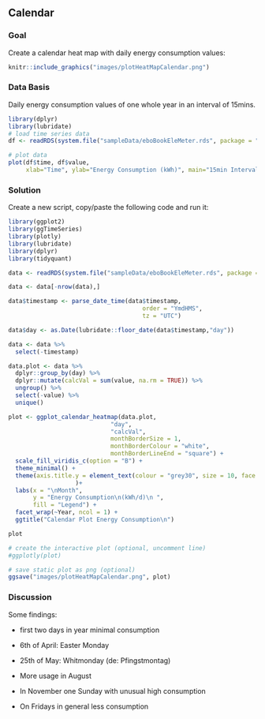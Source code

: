 \newpage
## Calendar
### Goal
Create a calendar heat map with daily energy consumption values:

```r
knitr::include_graphics("images/plotHeatMapCalendar.png")
```

### Data Basis
Daily energy consumption values of one whole year in an interval of 15mins.

```r
library(dplyr)
library(lubridate)
# load time series data
df <- readRDS(system.file("sampleData/eboBookEleMeter.rds", package = "redutils"))

# plot data
plot(df$time, df$value,
     xlab="Time", ylab="Energy Consumption (kWh)", main="15min Interval Raw Data", type = "l")
```

\newpage
### Solution
Create a new script, copy/paste the following code and run it:

```r
library(ggplot2)
library(ggTimeSeries)
library(plotly)
library(lubridate)
library(dplyr)
library(tidyquant)

data <- readRDS(system.file("sampleData/eboBookEleMeter.rds", package = "redutils"))

data <- data[-nrow(data),]

data$timestamp <- parse_date_time(data$timestamp,
                                      order = "YmdHMS",
                                      tz = "UTC")

data$day <- as.Date(lubridate::floor_date(data$timestamp,"day"))

data <- data %>% 
  select(-timestamp)

data.plot <- data %>% 
  dplyr::group_by(day) %>% 
  dplyr::mutate(calcVal = sum(value, na.rm = TRUE)) %>% 
  ungroup() %>% 
  select(-value) %>% 
  unique()

plot <- ggplot_calendar_heatmap(data.plot,
                             "day",
                             "calcVal",
                             monthBorderSize = 1,
                             monthBorderColour = "white",
                             monthBorderLineEnd = "square") +
  scale_fill_viridis_c(option = "B") +
  theme_minimal() +
  theme(axis.title.y = element_text(colour = "grey30", size = 10, face = "plain"),
                   )+
  labs(x = "\nMonth",
       y = "Energy Consumption\n(kWh/d)\n ",
       fill = "Legend") +
  facet_wrap(~Year, ncol = 1) +
  ggtitle("Calendar Plot Energy Consumption\n")

plot

# create the interactive plot (optional, uncomment line)
#ggplotly(plot)

```

```r
# save static plot as png (optional)
ggsave("images/plotHeatMapCalendar.png", plot)
```

### Discussion
Some findings:

* first two days in year minimal consumption

* 6th of April: Easter Monday

* 25th of May:  Whitmonday (de: Pfingstmontag)

* More usage in August

* In November one Sunday with unusual high consumption

* On Fridays in general less consumption
